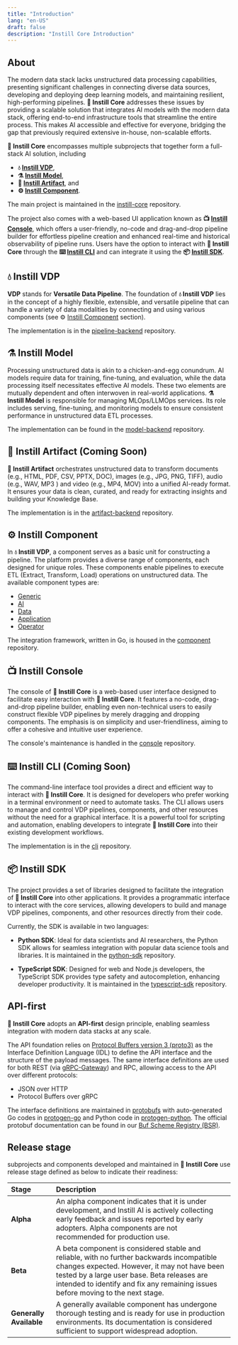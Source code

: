 ```yaml
---
title: "Introduction"
lang: "en-US"
draft: false
description: "Instill Core Introduction"
---
```


## About

The modern data stack lacks unstructured data processing capabilities,
presenting significant challenges in connecting diverse data sources, developing
and deploying deep learning models, and maintaining resilient, high-performing
pipelines. **🔮 Instill Core** addresses these issues by providing a scalable
solution that integrates AI models with the modern data stack, offering
end-to-end infrastructure tools that streamline the entire process. This makes
AI accessible and effective for everyone, bridging the gap that previously
required extensive in-house, non-scalable efforts.

<ZoomableImg
  src="https://raw.githubusercontent.com/instill-ai/.github/main/img/instill-core-stack-light.svg"
  width="80%"
/>

**🔮 Instill Core** encompasses multiple subprojects that together form
a full-stack AI solution, including

- **💧 [Instill VDP](#-instill-vdp)**,
- **⚗️ [Instill Model](#%EF%B8%8F-instill-model)**,
- **💾 [Instill Artifact](#-instill-artifact-coming-soon)**, and
- **⚙️ [Instill Component](#%EF%B8%8F-instill-component)**.

The main project is maintained in the [instill-core](https://github.com/instill-ai/instill-core) repository.

The project also comes with a web-based UI application known as **📺 [Instill
Console](#-instill-console)**, which offers a user-friendly, no-code and
drag-and-drop pipeline builder for effortless pipeline creation and enhanced
real-time and historical observability of pipeline runs. Users have the option
to interact with **🔮 Instill Core** through the **⌨️ [Instill
CLI](#-instill-cli)** and can integrate it using the **📦 [Instill
SDK](#-instill-sdk)**.

## 💧 Instill VDP

**VDP** stands for **Versatile Data Pipeline**. The foundation of **💧 Instill
VDP** lies in the concept of a highly flexible, extensible, and versatile
pipeline that can handle a variety of data modalities by connecting and using
various components (see ⚙️ [Instill Component](#%EF%B8%8F-instill-component) section).

The implementation is in the
[pipeline-backend](https://github.com/instill-ai/pipeline-backend) repository.

## ⚗️ Instill Model

Processing unstructured data is akin to a chicken-and-egg conundrum. AI models
require data for training, fine-tuning, and evaluation, while the data
processing itself necessitates effective AI models. These two elements are
mutually dependent and often interwoven in real-world applications. **⚗️ Instill
Model** is responsible for managing MLOps/LLMOps services. Its role includes
serving, fine-tuning, and monitoring models to ensure consistent performance in
unstructured data ETL processes.

The implementation can be found in the
[model-backend](https://github.com/instill-ai/model-backend) repository.

## 💾 Instill Artifact (Coming Soon)

**💾 Instill Artifact** orchestrates unstructured data to transform documents
(e.g., HTML, PDF, CSV, PPTX, DOC), images (e.g., JPG, PNG, TIFF), audio (e.g.,
WAV, MP3 ) and video (e.g., MP4, MOV) into a unified AI-ready format. It ensures
your data is clean, curated, and ready for extracting insights and building your
Knowledge Base.

The implementation is in the
[artifact-backend](https://github.com/instill-ai/artifact-backend) repository.

## ⚙️ Instill Component

In **💧 Instill VDP**, a component serves as a basic unit for constructing a pipeline.
The platform provides a diverse range of components, each designed for unique
roles. These components enable pipelines to execute ETL (Extract, Transform,
Load) operations on unstructured data. The available component types are:

- [Generic](/docs/component/generic)
- [AI](/docs/component/ai)
- [Data](/docs/component/data)
- [Application](/docs/component/application)
- [Operator](/docs/component/operator)

The integration framework, written in Go, is housed in the
[component](https://github.com/instill-ai/component) repository.

## 📺 Instill Console

The console of **🔮 Instill Core** is a web-based user interface designed to
facilitate easy interaction with **🔮 Instill Core**. It features a no-code,
drag-and-drop pipeline builder, enabling even non-technical users to easily
construct flexible VDP pipelines by merely dragging and dropping components. The
emphasis is on simplicity and user-friendliness, aiming to offer a cohesive and
intuitive user experience.

The console's maintenance is handled in the
[console](https://github.com/instill-ai/console) repository.

## ⌨️ Instill CLI (Coming Soon)

The command-line interface tool provides a direct and efficient way to interact
with **🔮 Instill Core**. It is designed for developers who prefer working in a
terminal environment or need to automate tasks. The CLI allows users to manage
and control VDP pipelines, components, and other resources without the need for
a graphical interface. It is a powerful tool for scripting and automation,
enabling developers to integrate **🔮 Instill Core** into their existing
development workflows.

The implementation is in the [cli](https://github.com/instill-ai/cli)
repository.

## 📦 Instill SDK

The project provides a set of libraries designed to facilitate the integration
of **🔮 Instill Core** into other applications. It provides a programmatic
interface to interact with the core services, allowing developers to build and
manage VDP pipelines, components, and other resources directly from their code.

Currently, the SDK is available in two languages:

- **Python SDK**: Ideal for data scientists and AI researchers, the Python SDK
  allows for seamless integration with popular data science tools and libraries.
  It is maintained in the [python-sdk](https://github.com/instill-ai/python-sdk)
  repository.

- **TypeScript SDK**: Designed for web and Node.js developers, the TypeScript
  SDK provides type safety and autocompletion, enhancing developer productivity.
  It is maintained in the
  [typescript-sdk](https://github.com/instill-ai/typescript-sdk) repository.

## API-first

**🔮 Instill Core** adopts an **API-first** design principle, enabling seamless
integration with modern data stacks at any scale.

The API foundation relies on [Protocol Buffers version 3
(proto3)](https://developers.google.com/protocol-buffers) as the Interface
Definition Language (IDL) to define the API interface and the structure of the
payload messages. The same interface definitions are used for both REST (via
[gRPC-Gateway](https://github.com/grpc-ecosystem/grpc-gateway)) and RPC,
allowing access to the API over different protocols:

- JSON over HTTP
- Protocol Buffers over gRPC

The interface definitions are maintained in
[protobufs](https://github.com/instill-ai/protobufs) with auto-generated Go
codes in [protogen-go](https://github.com/instill-ai/protogen-go) and Python
code in [protogen-python](https://github.com/instill-ai/protogen-python). The
official protobuf documentation can be found in our [Buf Scheme Registry
(BSR)](https://buf.build/instill-ai/protobufs).

## Release stage

subprojects and components developed and maintained in **🔮 Instill Core** use
release stage defined as below to indicate their readiness:

| Stage                   | Description                                                                                                                                                                                                                                                                  |
| :---------------------- | :--------------------------------------------------------------------------------------------------------------------------------------------------------------------------------------------------------------------------------------------------------------------------- |
| **Alpha**               | An alpha component indicates that it is under development, and Instill AI is actively collecting early feedback and issues reported by early adopters. Alpha components are not recommended for production use.                                                              |
| **Beta**                | A beta component is considered stable and reliable, with no further backwards incompatible changes expected. However, it may not have been tested by a large user base. Beta releases are intended to identify and fix any remaining issues before moving to the next stage. |
| **Generally Available** | A generally available component has undergone thorough testing and is ready for use in production environments. Its documentation is considered sufficient to support widespread adoption.                                                                                   |
